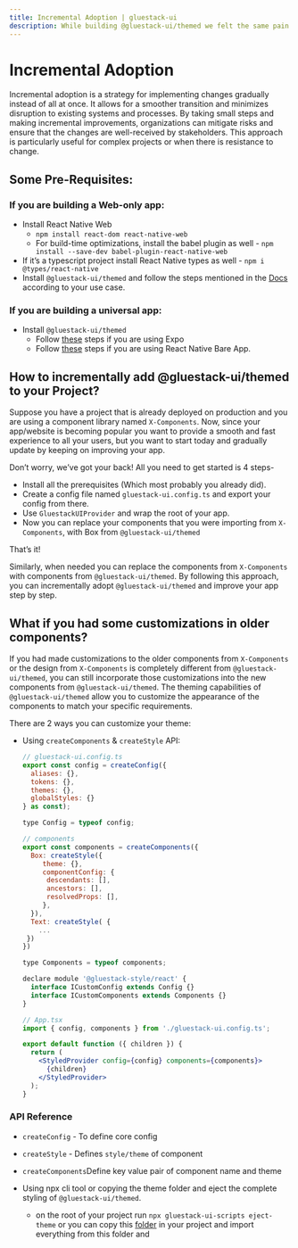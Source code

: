 ```yaml
---
title: Incremental Adoption | gluestack-ui
description: While building @gluestack-ui/themed we felt the same pain as you do now, hence we completely support incremental adoption.
---
```



<Meta title="ui/Getting Started/Incremental Adoption" />

# Incremental Adoption

Incremental adoption is a strategy for implementing changes gradually instead of all at once. It allows for a smoother transition and minimizes disruption to existing systems and processes. By taking small steps and making incremental improvements, organizations can mitigate risks and ensure that the changes are well-received by stakeholders. This approach is particularly useful for complex projects or when there is resistance to change.

## Some Pre-Requisites:

### If you are building a Web-only app:

- Install React Native Web
  - `npm install react-dom react-native-web`
  - For build-time optimizations, install the babel plugin as well - `npm install --save-dev babel-plugin-react-native-web`
- If it’s a typescript project install React Native types as well - `npm i @types/react-native`
- Install `@gluestack-ui/themed` and follow the steps mentioned in the [Docs](https://ui.gluestack.io/docs/guides/install-nextjs) according to your use case.

### If you are building a universal app:

- Install `@gluestack-ui/themed`
  - Follow [these](https://gluestack.io/ui/docs/guides/install-expo) steps if you are using Expo
  - Follow [these](https://gluestack.io/ui/docs/guides/install-rn) steps if you are using React Native Bare App.

## How to incrementally add @gluestack-ui/themed to your Project?

Suppose you have a project that is already deployed on production and you are using a component library named `X-Components`. Now, since your app/website is becoming popular you want to provide a smooth and fast experience to all your users, but you want to start today and gradually update by keeping on improving your app.

Don’t worry, we’ve got your back! All you need to get started is 4 steps-

- Install all the prerequisites (Which most probably you already did).
- Create a config file named `gluestack-ui.config.ts` and export your config from there.
- Use `GluestackUIProvider` and wrap the root of your app.
- Now you can replace your components that you were importing from `X-Components`, with Box from `@gluestack-ui/themed`

That’s it!

Similarly, when needed you can replace the components from `X-Components` with components from `@gluestack-ui/themed`. By following this approach, you can incrementally adopt `@gluestack-ui/themed` and improve your app step by step.

## What if you had some customizations in older components?

If you had made customizations to the older components from `X-Components` or the design from `X-Components` is completely different from `@gluestack-ui/themed`, you can still incorporate those customizations into the new components from `@gluestack-ui/themed`. The theming capabilities of `@gluestack-ui/themed` allow you to customize the appearance of the components to match your specific requirements.

There are 2 ways you can customize your theme:

- Using `createComponents` & `createStyle` API:

  ```jsx
  // gluestack-ui.config.ts
  export const config = createConfig({
    aliases: {},
    tokens: {},
    themes: {},
    globalStyles: {}
  } as const);

  type Config = typeof config;

  // components
  export const components = createComponents({
    Box: createStyle({
       theme: {},
       componentConfig: {
        descendants: [],
        ancestors: [],
        resolvedProps: [],
       },
    }),
    Text: createStyle( {
      ...
   })
  })

  type Components = typeof components;

  declare module '@gluestack-style/react' {
    interface ICustomConfig extends Config {}
    interface ICustomComponents extends Components {}
  }
  ```

  ```jsx
  // App.tsx
  import { config, components } from './gluestack-ui.config.ts';

  export default function ({ children }) {
    return (
      <StyledProvider config={config} components={components}>
        {children}
      </StyledProvider>
    );
  }
  ```

### API Reference

- `createConfig` - To define core config
- `createStyle` - Defines `style/theme` of component
- `createComponents`Define key value pair of component name and theme

- Using npx cli tool or copying the theme folder and eject the complete styling of `@gluestack-ui/themed`.
  - on the root of your project run `npx gluestack-ui-scripts eject-theme` or you can copy this [folder](https://github.com/gluestack/gluestack-ui/tree/main/packages/config/src) in your project and import everything from this folder and
